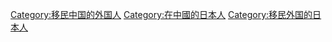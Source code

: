 [[Category:移民中国的外国人|Category:移民中国的外国人]]
[[Category:在中國的日本人|Category:在中國的日本人]]
[[Category:移民外国的日本人|Category:移民外国的日本人]]